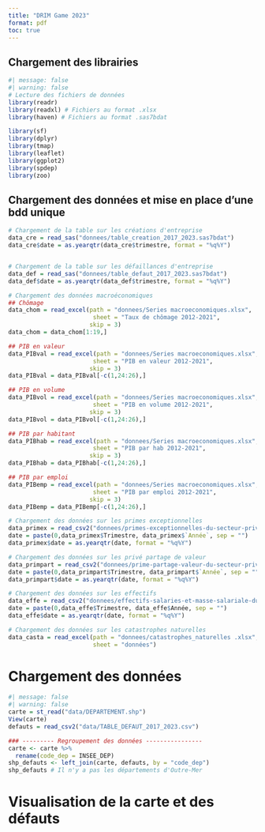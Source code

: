 ```yaml
---
title: "DRIM Game 2023"
format: pdf
toc: true
---
```


## Chargement des librairies

```r
#| message: false
#| warning: false
# Lecture des fichiers de données 
library(readr)
library(readxl) # Fichiers au format .xlsx
library(haven) # Fichiers au format .sas7bdat

library(sf)
library(dplyr)
library(tmap)
library(leaflet)
library(ggplot2)
library(spdep)
library(zoo)

```

## Chargement des données et mise en place d'une bdd unique

```r
# Chargement de la table sur les créations d'entreprise
data_cre = read_sas("donnees/table_creation_2017_2023.sas7bdat")
data_cre$date = as.yearqtr(data_cre$trimestre, format = "%q%Y")


# Chargement de la table sur les défaillances d'entreprise
data_def = read_sas("donnees/table_defaut_2017_2023.sas7bdat")
data_def$date = as.yearqtr(data_def$trimestre, format = "%q%Y")

# Chargement des données macroéconomiques
## Chômage
data_chom = read_excel(path = "donnees/Series macroeconomiques.xlsx",
                        sheet = "Taux de chômage 2012-2021",
                       skip = 3)
data_chom = data_chom[1:19,]

## PIB en valeur
data_PIBval = read_excel(path = "donnees/Series macroeconomiques.xlsx",
                        sheet = "PIB en valeur 2012-2021",
                       skip = 3)
data_PIBval = data_PIBval[-c(1,24:26),]

## PIB en volume
data_PIBvol = read_excel(path = "donnees/Series macroeconomiques.xlsx",
                        sheet = "PIB en volume 2012-2021",
                       skip = 3)
data_PIBvol = data_PIBvol[-c(1,24:26),]

## PIB par habitant
data_PIBhab = read_excel(path = "donnees/Series macroeconomiques.xlsx",
                        sheet = "PIB par hab 2012-2021",
                       skip = 3)
data_PIBhab = data_PIBhab[-c(1,24:26),]

## PIB par emploi
data_PIBemp = read_excel(path = "donnees/Series macroeconomiques.xlsx",
                        sheet = "PIB par emploi 2012-2021",
                       skip = 3)
data_PIBemp = data_PIBemp[-c(1,24:26),]

# Chargement des données sur les primes exceptionnelles
data_primex = read_csv2("donnees/primes-exceptionnelles-du-secteur-prive-par-trimestre-par-region.csv")
date = paste(0,data_primex$Trimestre, data_primex$`﻿Année`, sep = "")
data_primex$date = as.yearqtr(date, format = "%q%Y")

# Chargement des données sur les privé partage de valeur
data_primpart = read_csv2("donnees/prime-partage-valeur-du-secteur-prive-par-trimestre-par-region.csv")
date = paste(0,data_primpart$Trimestre, data_primpart$`﻿Année`, sep = "")
data_primpart$date = as.yearqtr(date, format = "%q%Y")

# Chargement des données sur les effectifs
data_effe = read_csv2("donnees/effectifs-salaries-et-masse-salariale-du-secteur-prive-par-region-x-na38.csv")
date = paste(0,data_effe$Trimestre, data_effe$Année, sep = "")
data_effe$date = as.yearqtr(date, format = "%q%Y")

# Chargement des données sur les catastrophes naturelles
data_casta = read_excel(path = "donnees/catastrophes_naturelles .xlsx",
                        sheet = "données")
```

# Chargement des données

```r
#| message: false
#| warning: false
carte = st_read("data/DEPARTEMENT.shp")
View(carte)
defauts = read_csv2("data/TABLE_DEFAUT_2017_2023.csv")

### --------- Regroupement des données ----------------
carte <- carte %>%
  rename(code_dep = INSEE_DEP)
shp_defauts <- left_join(carte, defauts, by = "code_dep")
shp_defauts # Il n'y a pas les départements d'Outre-Mer
```

# Visualisation de la carte et des défauts

```r

```
